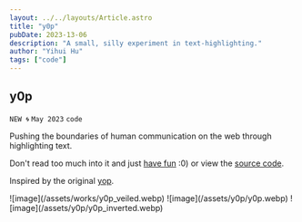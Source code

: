 ```yaml
---
layout: ../../layouts/Article.astro
title: "y0p"
pubDate: 2023-13-06
description: "A small, silly experiment in text-highlighting."
author: "Yihui Hu"
tags: ["code"]
---
```


## y0p

`NEW 🌀`
`May 2023`
`code`

Pushing the boundaries of human communication on the web through highlighting text.

Don't read too much into it and just [have fun](https://y0p.vercel.app) :0) or view the [source code](https://github.com/yihui-hu/y0p).

Inspired by the original [yop](https://fichtre.net/yop).

<div className="image-container">
  ![image](/assets/works/y0p_veiled.webp)
  ![image](/assets/y0p/y0p.webp)
  ![image](/assets/y0p/y0p_inverted.webp)
</div>